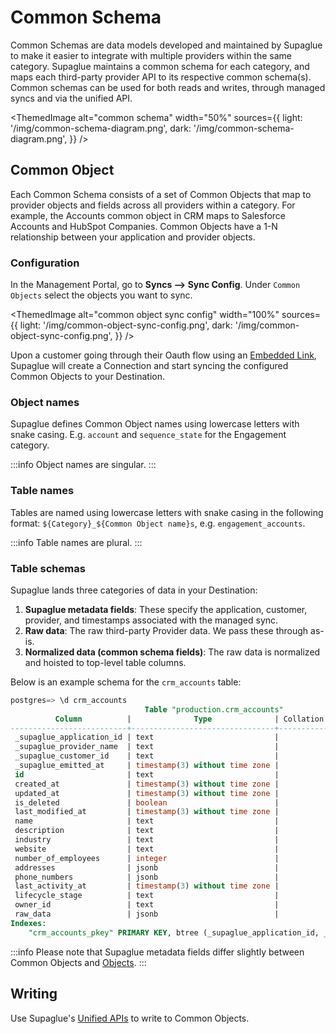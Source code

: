 
# Common Schema

Common Schemas are data models developed and maintained by Supaglue to make it easier to integrate with multiple providers within the same category. Supaglue maintains a common schema for each category, and maps each third-party provider API to its respective common schema(s). Common schemas can be used for both reads and writes, through managed syncs and via the unified API.

<ThemedImage
  alt="common schema"
  width="50%"
  sources={{
    light: '/img/common-schema-diagram.png',
    dark: '/img/common-schema-diagram.png',
  }}
/>

## Common Object

Each Common Schema consists of a set of Common Objects that map to provider objects and fields across all providers within a category. For example, the Accounts common object in CRM maps to Salesforce Accounts and HubSpot Companies. Common Objects have a 1-N relationship between your application and provider objects.

### Configuration

In the Management Portal, go to **Syncs --> Sync Config**. Under `Common Objects` select the objects you want to sync.

<ThemedImage
  alt="common object sync config"
  width="100%"
  sources={{
    light: '/img/common-object-sync-config.png',
    dark: '/img/common-object-sync-config.png',
  }}
/>

Upon a customer going through their Oauth flow using an [Embedded Link](../managed-auth#embedded-links), Supaglue will create a Connection and start syncing the configured Common Objects to your Destination.

### Object names

Supaglue defines Common Object names using lowercase letters with snake casing. E.g. `account` and `sequence_state` for the Engagement category.

:::info
Object names are singular.
:::

### Table names

Tables are named using lowercase letters with snake casing in the following format: `${Category}_${Common Object name}s`, e.g. `engagement_accounts`.

:::info
Table names are plural.
:::

### Table schemas

Supaglue lands three categories of data in your Destination:

1. **Supaglue metadata fields**: These specify the application, customer, provider, and timestamps associated with the managed sync.
1. **Raw data**: The raw third-party Provider data. We pass these through as-is.
1. **Normalized data (common schema fields)**: The raw data is normalized and hoisted to top-level table columns.

Below is an example schema for the `crm_accounts` table:

```sql
postgres=> \d crm_accounts
                              Table "production.crm_accounts"
          Column          |              Type              | Collation | Nullable | Default
--------------------------+--------------------------------+-----------+----------+---------
 _supaglue_application_id | text                           |           | not null |
 _supaglue_provider_name  | text                           |           | not null |
 _supaglue_customer_id    | text                           |           | not null |
 _supaglue_emitted_at     | timestamp(3) without time zone |           | not null |
 id                       | text                           |           | not null |
 created_at               | timestamp(3) without time zone |           |          |
 updated_at               | timestamp(3) without time zone |           |          |
 is_deleted               | boolean                        |           | not null |
 last_modified_at         | timestamp(3) without time zone |           | not null |
 name                     | text                           |           |          |
 description              | text                           |           |          |
 industry                 | text                           |           |          |
 website                  | text                           |           |          |
 number_of_employees      | integer                        |           |          |
 addresses                | jsonb                          |           |          |
 phone_numbers            | jsonb                          |           |          |
 last_activity_at         | timestamp(3) without time zone |           |          |
 lifecycle_stage          | text                           |           |          |
 owner_id                 | text                           |           |          |
 raw_data                 | jsonb                          |           |          |
Indexes:
    "crm_accounts_pkey" PRIMARY KEY, btree (_supaglue_application_id, _supaglue_provider_name, _supaglue_customer_id, id)
```

:::info
Please note that Supaglue metadata fields differ slightly between Common Objects and [Objects](../objects/overview).
:::

## Writing

Use Supaglue's [Unified APIs](../../integration-patterns/unified-api) to write to Common Objects.
